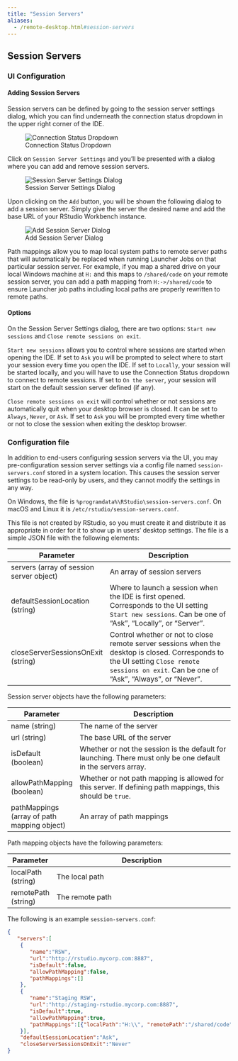 ```yaml
---
title: "Session Servers"
aliases:
  - /remote-desktop.html#session-servers
---
```


## Session Servers

### UI Configuration

#### Adding Session Servers

Session servers can be defined by going to the session server settings dialog, which you can find underneath the connection status dropdown in the upper right corner of the IDE.

![Connection Status Dropdown](../images/connection-status-dropdown.png)

Click on `Session Server Settings` and you'll be presented with a dialog where you can add and remove session servers.

![Session Server Settings Dialog](../images/session-server-settings.png)

Upon clicking on the `Add` button, you will be shown the following dialog to add a session server. Simply give the server the desired name and add the base URL of your RStudio Workbench instance. 

![Add Session Server Dialog](../images/add-session-server.png)

Path mappings allow you to map local system paths to remote server paths that will automatically be replaced when running Launcher Jobs on that particular session server. For example, if you map a shared drive on your local Windows machine at `H:` and this maps to `/shared/code` on your remote session server, you can add a path mapping from `H:->/shared/code` to ensure Launcher job paths including local paths are properly rewritten to remote paths.

#### Options

On the Session Server Settings dialog, there are two options: `Start new sessions` and `Close remote sessions on exit`.

`Start new sessions` allows you to control where sessions are started when opening the IDE. If set to `Ask` you will be prompted to select where to start your session every time you open the IDE. If set to `Locally`, your session will be started locally, and you will have to use the Connection Status dropdown to connect to remote sessions. If set to `On the server`, your session will start on the default session server defined (if any).

`Close remote sessions on exit` will control whether or not sessions are automatically quit when your desktop browser is closed. It can be set to `Always`, `Never`, or `Ask`. If set to `Ask` you will be prompted every time whether or not to close the session when exiting the desktop browser.

### Configuration file

In addition to end-users configuring session servers via the UI, you may pre-configuration session server settings via a config file named `session-servers.conf` stored in a system location. This causes the session server settings to be read-only by users, and they cannot modify the settings in any way.

On Windows, the file is `%programdata%\RStudio\session-servers.conf`. On macOS and Linux it is `/etc/rstudio/session-servers.conf`.

This file is not created by RStudio, so you must create it and distribute it as appropriate in order for it to show up in users' desktop settings. The file is a simple JSON file with the following elements:

Parameter | Description
------------------------ | -------------------------------------------------------------------------------------------------- |
servers (array of session server object) | An array of session servers
defaultSessionLocation (string) | Where to launch a session when the IDE is first opened. Corresponds to the UI setting `Start new sessions`. Can be one of "Ask", "Locally", or "Server".
closeServerSessionsOnExit (string) | Control whether or not to close remote server sessions when the desktop is closed. Corresponds to the UI setting `Close remote sessions on exit`. Can be one of "Ask", "Always", or "Never".

Session server objects have the following parameters:

Parameter | Description
------------------------ | -------------------------------------------------------------------------------------------------- |
name (string) | The name of the server
url (string) | The base URL of the server
isDefault (boolean) | Whether or not the session is the default for launching. There must only be one default in the servers array.
allowPathMapping (boolean) | Whether or not path mapping is allowed for this server. If defining path mappings, this should be `true`.
pathMappings (array of path mapping object) | An array of path mappings

Path mapping objects have the following parameters:

Parameter | Description
------------------------ | -------------------------------------------------------------------------------------------------- |
localPath (string) | The local path
remotePath (string) | The remote path

The following is an example `session-servers.conf`:

```json
{
   "servers":[
    {
       "name":"RSW",
       "url":"http://rstudio.mycorp.com:8887",
       "isDefault":false,
       "allowPathMapping":false,
       "pathMappings":[]
    },
    {
       "name":"Staging RSW",
       "url":"http://staging-rstudio.mycorp.com:8887",
       "isDefault":true,
       "allowPathMapping":true,
       "pathMappings":[{"localPath":"H:\\", "remotePath":"/shared/code"}]
    }],
    "defaultSessionLocation":"Ask",
    "closeServerSessionsOnExit":"Never"
}
```



